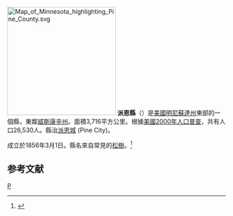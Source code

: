{{noteTA
|T=zh-hans:派恩县 (明尼苏达州);zh-hk:派恩縣 (明尼蘇達州);zh-tw:派恩郡 (明尼蘇達州);
}}
[[File:Map_of_Minnesota_highlighting_Pine_County.svg|250px]]
'''派恩縣'''（{{lang-en|Pine County}}）是[[美國|美國]][[明尼蘇達州|明尼蘇達州]]東部的一個縣，東鄰[[威斯康辛州|威斯康辛州]]。面積3,716平方公里。根據[[美國2000年人口普查|美國2000年人口普查]]，共有人口26,530人。縣治[[派恩城市_(明尼蘇達州)|派恩城]] (Pine City)。

成立於1856年3月1日。縣名來自常見的[[松樹|松樹]]。<ref>{{Cite web |url=http://www.house.leg.state.mn.us/hinfo/govseries/No32.htm |title=存档副本 |access-date=2007-03-15 |archive-url=https://web.archive.org/web/20120205045947/http://www.house.leg.state.mn.us/hinfo/govseries/No32.htm |archive-date=2012-02-05 |dead-url=yes }}</ref>

==参考文献==
<div class="references-small">
<references />
</div>
[[Category:明尼苏达州行政区划|P]]